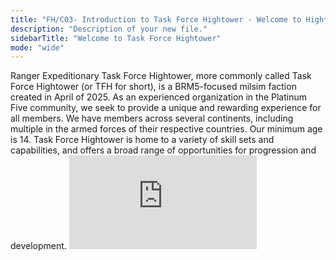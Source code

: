 ```yaml
---
title: "FH/C03- Introduction to Task Force Hightower - Welcome to Hightower"
description: "Description of your new file."
sidebarTitle: "Welcome to Task Force Hightower"
mode: "wide"
---
```


<AccordionGroup>
  <Accordion title="FH/G02 - Getting Started" defaultOpen>
    <AccordionGroup>
      <Accordion title="FH/GB-07 - Introduction to Task Force Hightower" icon="book" iconType="solid">
        Ranger Expeditionary Task Force Hightower, more commonly called Task Force Hightower (or TFH for short), is a BRM5-focused milsim faction created in April of 2025. As an experienced organization in the Platinum Five community, we seek to provide a unique and rewarding experience for all members. We have members across several continents, including multiple in the armed forces of their respective countries. Our minimum age is 14. Task Force Hightower is home to a variety of skill sets and capabilities, and offers a broad range of opportunities for progression and development.
      </Accordion>
      <Accordion title="FH/VB-08 - Video: Task Force Screening Video [6:47]" description="NOTE TO REVIEWERS: LEGACY - REQUIRES UPDATE" icon="video" iconType="solid">
        <iframe src="https://www.youtube.com/embed/XcNiuq-jE84" title="YouTube video player" frameborder="0" className="w-full aspect-video rounded-xl" allow="accelerometer; autoplay; clipboard-write; encrypted-media; gyroscope; picture-in-picture; web-share" allowfullscreen />
      </Accordion>
      <Accordion title="FH/GB-09 - What MILSIM Means to Us" icon="book" iconType="solid">
        Task Force Hightower seeks to balance a mixture of real-world Tactics, Techniques, and Procedures (TTPs) with in-game functionality. We develop custom maps and operations to give our members the best experience possible through realistic combat and platform-specific alterations. We believe in replication of the real world, specifically to the point where it makes sense for us. Extraneous things like virtual PT and screaming are not helpful, so we avoid them.
      </Accordion>
      <Accordion title="FH/GB-10 - Deployments" icon="book" iconType="solid">
        Hightower operates without a rigid schedule. We allow members to sign up for events whenever they can, and make accomodations for those who cannot make them. Our current minimum activity requirement for most members is one operation and one training per two-week cycle, but this is subject to change as updates are made.

        We use a Modular Role System based on skills to determine our deployment ORBATs. While our command ORBATs are based on unit, deployment ORBATs are created in a multiple step process per deployment. The event host/command staff determine a template for the ORBAT, and individuals sign up for a slot based on their skill sets and capabilities. Priority slots for a role are granted based on an individual's capabilities and 

        Event listings for a given week are typically posted on Sundays. If a event list is not posted, all activity requirements are considered waived for that two-week cycle. Event listings will include the type of event and the time it will be hosted, as well as who is responsible for it. 
      </Accordion>
      <Accordion title="FH/GB-11 - Enlistment/Commissioning" icon="book" iconType="solid">
        Joining Task Force Hightower is a simple but sophisticated process to ensure our members are capable and competent. The current admission process includes unit application, Initial Entry Training, and application for a clearance depending on your position.

        **Task Force Application:** Submit a fully filled copy of the HDD-4 Enlistment Form in the [#application-submission](https://discord.com/channels/1358550750946398289/1427100420022599811) channel. This form includes your Name, Discord ID, Enlistment Option, Entry Rank, MOS, and other applicable details.

        **Unit Application (for those seeking a SOF position):** Select the unit you wish to join and submit their application in the [#application-submission](https://discord.com/channels/1358550750946398289/1427100420022599811) channel. Each unit has their own requirements and standards, but we generally request that you type in clear and complete English sentences. Formality and professionalism go a long way in shaping your application.

        **Initial Entry Training:** Once your application is reviewed and accepted, you will attend an initial training. This training is comprised of Basic Combat Training, plus additional training for your desired MOS. You are not limited to this MOS only in operations; this simply grants you training for a desired job straight out of the gate. Applicants seeking a Commissioned Officer or Warrant Officer position will also attend the Infantry Basic Officer Leadership Course (may be done in leiu of BCT), Officer Candidate School, or Warrant Officer Candidate School.
      </Accordion>
    </AccordionGroup>
  </Accordion>
</AccordionGroup>